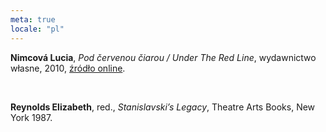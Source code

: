 ```yaml
---
meta: true
locale: "pl"
---
```


**Nimcová Lucia**, *Pod červenou čiarou / Under The Red Line*, wydawnictwo własne, 2010, [źródło online](http://www.luco.sk/txt/2010_red_line.pdf).

<br/>

**Reynolds Elizabeth**, red., *Stanislavski’s Legacy*, Theatre Arts Books, New York 1987.